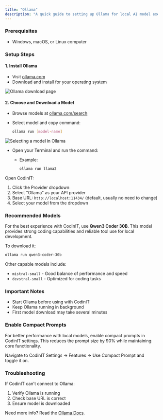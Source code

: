 ```yaml
---
title: "Ollama"
description: "A quick guide to setting up Ollama for local AI model execution with CodinIT."
---
```


### Prerequisites

-   Windows, macOS, or Linux computer

### Setup Steps

#### 1. Install Ollama

-   Visit [ollama.com](https://ollama.com)
-   Download and install for your operating system

<Frame>
	<img
		src="/assets/images/ollama.png"
		alt="Ollama download page"
	/>
</Frame>

#### 2. Choose and Download a Model

-   Browse models at [ollama.com/search](https://ollama.com/search)
-   Select model and copy command:

    ```bash
    ollama run [model-name]
    ```

<Frame>
	<img
		src="/assets/gifs/ollama-model-grab.gif"
		alt="Selecting a model in Ollama"
	/>
</Frame>

-   Open your Terminal and run the command:

    -   Example:

        ```bash
        ollama run llama2
        ```

Open CodinIT:

1. Click the Provider dropdown
2. Select "Ollama" as your API provider
3. Base URL: `http://localhost:11434/` (default, usually no need to change)
4. Select your model from the dropdown

### Recommended Models

For the best experience with CodinIT, use **Qwen3 Coder 30B**. This model provides strong coding capabilities and reliable tool use for local development.

To download it:
```bash
ollama run qwen3-coder-30b
```

Other capable models include:
- `mistral-small` - Good balance of performance and speed
- `devstral-small` - Optimized for coding tasks

### Important Notes

-   Start Ollama before using with CodinIT
-   Keep Ollama running in background
-   First model download may take several minutes

### Enable Compact Prompts

For better performance with local models, enable compact prompts in CodinIT settings. This reduces the prompt size by 90% while maintaining core functionality.

Navigate to CodinIT Settings → Features → Use Compact Prompt and toggle it on.

### Troubleshooting

If CodinIT can't connect to Ollama:

1. Verify Ollama is running
2. Check base URL is correct
3. Ensure model is downloaded

Need more info? Read the [Ollama Docs](https://github.com/ollama/ollama/blob/main/docs/api.md).
